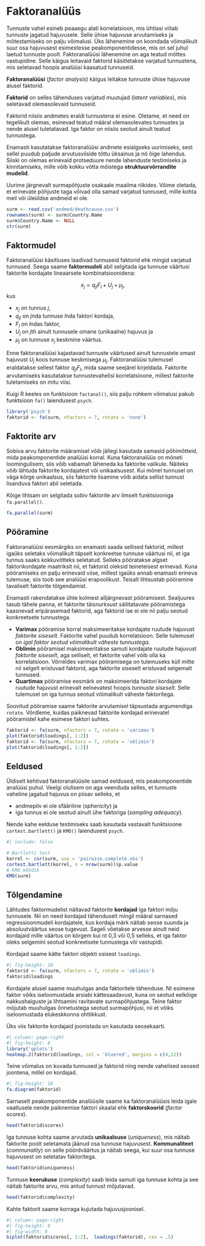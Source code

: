 # Faktoranalüüs {#sec-faktoranalüüs}

<!--
[[Factor analysis (FA)]]
-->

Tunnuste vahel esineb peaaegu alati korrelatsioon, mis ühtlasi viitab tunnuste jagatud hajuvusele. Selle ühise hajuvuse arvutamiseks ja mõtestamiseks on palju võimalusi. Üks lähenemine on koondada võimalikult suur osa hajuvusest esimestesse peakomponentidesse, mis on sel juhul laetud tunnuste poolt. Faktoranalüüsi lähenemine on aga teatud mõttes vastupidine. Selle käigus leitavaid faktorid käsitletakse varjatud tunnustena, mis seletavad hoopis analüüsi kaasatud tunnuseid. 

::: {.callout-important}
**Faktoranalüüsi** (*factor analysis*) käigus leitakse tunnuste ühise hajuvuse alusel faktorid. 

**Faktorid** on selles tähenduses varjatud muutujad (*latent variables*), mis seletavad olemasolevaid tunnuseid.
:::

Faktorid  niisiis andmetes eraldi tunnustena ei esine. Oletame, et need on tegelikult olemas, esinevad teatud määral olemasolevates tunnustes ja nende alusel tuletatavad. Iga faktor on niisiis seotud ainult teatud tunnustega.

Enamasti kasutatakse faktoranalüüsi andmete esialgseks uurimiseks, sest sellel puudub paljude arvutusviiside tõttu üksainus ja nö õige lahendus. Siiski on olemas erinevaid protseduure nende lahenduste testimiseks ja kinnitamiseks, mille võib kokku võtta mõistega **struktuurvõrrandite mudelid**. 

Uurime järgnevalt surmapõhjuste osakaale maailma riikides. Võime oletada, et erinevate põhjuste taga võivad olla samad varjatud tunnused, mille kohta meil või üleüldse andmeid ei ole.

```r
surm <- read.csv('andmed/deathcause.csv')
rownames(surm) <- surm$Country.Name
surm$Country.Name <- NULL
str(surm)
```


## Faktormudel

Faktoranalüüsi käsitluses laadivad tunnuseid faktorid ehk mingid varjatud tunnused. Seega saame **faktormudeli** abil selgitada iga tunnuse väärtusi faktorite kordajate lineaarsete kombinatsioonidena: 

$$x_j = q_{jl} F_l + U_j +\mu_j,$$
kus 

- $x_j$ on tunnus $j$, 
- $q_{jl}$ on $j$nda tunnuse $l$nda faktori kordaja, 
- $F_l$ on $l$ndas faktor, 
- $U_j$ on $j$th ainult tunnusele omane (unikaalne) hajuvus ja  
- $\mu_j$ on tunnuse $x_j$ keskmine väärtus. 

Enne faktoranalüüsi kajastavad tunnuste väärtused ainult tunnustele omast hajuvust $U_j$ koos tunnuse keskmisega $\mu_j$. Faktoranalüüsi tulemusel eraldatakse sellest faktor $q_{jl} F_l$, mida saame seejärel kirjeldada. Faktorite arvutamiseks kasutatakse tunnustevahelisi korrelatsioone, millest faktorite tuletamiseks on mitu viisi.

Kuigi R keeles on funktsioon `factanal()`, siis palju rohkem võimalusi pakub funktsioon `fa()` laiendusest `psych`. 

```r
library('psych')
faktorid <- fa(surm, nfactors = 7, rotate = 'none')
```

## Faktorite arv

Sobiva arvu faktorite määramisel võib jällegi kasutada samasid põhimõtteid, mida peakomponentide analüüsi korral. Kuna faktoranalüüs on mõneti loomingulisem, siis võib vabamalt läheneda ka faktorite valikule. Näiteks võib lähtuda faktorite kordajatest või unikaalsusest. Kui mõnel tunnusel on väga kõrge unikaalsus, siis faktorite lisamine võib aidata sellist tunnust lisanduva faktori abil seletada.

Kõige lihtsam on selgitada sobiv faktorite arv ilmselt funktsiooniga `fa.parallel()`.

```r
fa.parallel(surm)
```


## Pööramine

Faktoranalüüsi eesmärgiks on enamasti saada sellised faktorid, millest igaüks seletaks võimalikult täpselt konkreetse tunnuse väärtusi nii, et iga tunnus saaks kokkuvõtteks seletatud. Selleks pööratakse algset faktorikordajate maatriksit nii, et faktorid oleksid teineteisest erinevad. Kuna pööramiseks on palju erinevaid viise, millest igaüks annab enamasti erineva tulemuse, siis toob see analüüsi erapoolikust. Teisalt lihtsustab pööramine tavaliselt faktorite tõlgendamist. 

Enamasti rakendatakse ühte kolmest alljärgnevast pööramisest. Sealjuures tasub tähele panna, et faktorite täisnurksust säilitatavate pööramistega kaasnevad eripärasemad faktorid, aga faktorid ise ei ole nii palju seotud konkreetsete tunnustega.

- **Varimax** pööramise korral maksimeeritakse kordajate ruutude hajuvust *faktorite siseselt*. Faktorite vahel puudub korrelatsioon. Selle tulemusel on *igal faktor seotud võimalikult väheste tunnustega*.
- **Oblimin** pööramisel maksimeeritakse samuti kordajate ruutude hajuvust *faktorite siseselt*, aga selliselt, et faktorite vahel võib olla ka korrelatsioon. Võrreldes varimax pööramisega on tulemuseks küll mitte nii selgelt eristuvad faktorid, aga faktorite siseselt eristuvad selgemalt tunnused.
- **Quartimax** pööramise eesmärk on maksimeerida faktori kordajate ruutude hajuvust erinevalt eelnevatest hoopis *tunnuste siseselt*. Selle tulemusel on iga tunnus seotud võimalikult väheste faktoritega.

Soovitud pööramise saame faktorite arvutamisel täpsustada argumendiga `rotate`. Võrdleme, kuidas paiknevad faktorite kordajad erinevatel pööramistel kahe esimese faktori suhtes.

```r
faktorid <- fa(surm, nfactors = 7, rotate = 'varimax')
plot(faktorid$loadings[, 1:2])
faktorid <- fa(surm, nfactors = 7, rotate = 'oblimin')
plot(faktorid$loadings[, 1:2])
```


## Eeldused

Üldiselt kehtivad faktoranalüüsile samad eeldused, mis peakomponentide analüüsi puhul. Veelgi olulisem on aga veenduda selles, et tunnuste vaheline jagatud hajuvus on piisav selleks, et 

- andmepilv ei ole sfääriline (*sphericity*) ja 
- iga tunnus ei ole seotud ainult ühe faktoriga (*sampling adequacy*).

Nende kahe eelduse testimiseks saab kasutada vastavalt funktsioone `cortest.bartlett()` ja `KMO()` laiendusest `psych`.

```r
#| include: false

# Bartletti test
korrel <- cor(surm, use = 'pairwise.complete.obs')
cortest.bartlett(korrel, n = nrow(surm))$p.value
# KMO mõõdik
KMO(surm)
```

## Tõlgendamine

Lähtudes faktormudelist näitavad faktorite **kordajad** iga faktori mõju tunnusele. Nii on need kordajad tähenduselt mingil määral sarnased regressioonmudeli kordajatele, kus kordaja märk näitab seose suunda ja absoluutväärtus seose tugevust. Sageli võetakse arvesse ainult neid kordajaid mille väärtus on kõrgem kui nt 0,3 või 0,5 selleks, et iga faktor oleks selgemini seotud konkreetsete tunnustega või vastupidi.

Kordajad saame kätte faktori objekti osisest `loadings`. 

```r
#| fig-height: 10
faktorid <- fa(surm, nfactors = 7, rotate = 'oblimin')
faktorid$loadings
```
Kordajate alusel saame muuhulgas anda faktoritele tähenduse. Nt esimene faktor võiks iseloomustada arsiabi kättesaadavust, kuna on seotud eelkõige nakkushaiguste ja lihtsamini ravitavate surmapõhjustega. Teine faktor mõjutab muuhulgas õnnetustega seotud surmapõhjusi, nii et võiks iseloomustada elukeskkonna ohtlikkust.

Üks viis faktorite kordajaid joonistada on kasutada seosekaarti.

```r
#| column: page-right
#| fig-height: 8
library('gplots')
heatmap.2(faktorid$loadings, col = 'bluered', margins = c(4,12))
```

Teine võimalus on kuvada tunnused ja faktorid ning nende vahelised seosed joontena, millel on kordajad.

```r
#| fig-height: 10
fa.diagram(faktorid)
```

Sarnaselt peakomponentide analüüsile saame ka faktoranalüüsis leida igale vaatlusele nende paiknemise faktori skaalal ehk **faktorskoorid** (*factor scores*).

```r
head(faktorid$scores)
```

Iga tunnuse kohta saame arvutada **unikaalsuse** (*uniqueness*), mis näitab faktorite poolt seletamata jäänud osa tunnuse hajuvusest. **Kommunaliteet** (*communality*) on selle pöördväärtus ja näitab seega, kui suur osa tunnuse hajuvusest on seletatav faktoritega. 

```r
head(faktorid$uniqueness)
```

Tunnuse **keerukuse** (*complexity*) saab leida samuti iga tunnuse kohta ja see näitab faktorite arvu, mis antud tunnust mõjutavad. 

```r
head(faktorid$complexity)
```

Kahte faktorit saame korraga kujutada hajuvusjoonisel.

```r
#| column: page-right
#| fig-height: 8
#| fig-width: 8
biplot(faktorid$scores[, 1:2],  loadings(faktorid), cex = .5)
```


